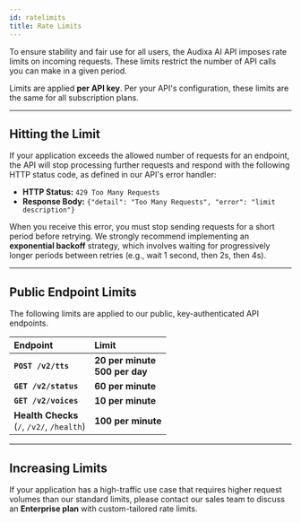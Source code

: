 ```yaml
---
id: ratelimits
title: Rate Limits
---
```


To ensure stability and fair use for all users, the Audixa AI API imposes rate limits on incoming requests. These limits restrict the number of API calls you can make in a given period.

Limits are applied **per API key**. Per your API's configuration, these limits are the same for all subscription plans.

---

## Hitting the Limit

If your application exceeds the allowed number of requests for an endpoint, the API will stop processing further requests and respond with the following HTTP status code, as defined in our API's error handler:

* **HTTP Status:** `429 Too Many Requests`
* **Response Body:** `{"detail": "Too Many Requests", "error": "limit description"}`

When you receive this error, you must stop sending requests for a short period before retrying. We strongly recommend implementing an **exponential backoff** strategy, which involves waiting for progressively longer periods between retries (e.g., wait 1 second, then 2s, then 4s).

---

## Public Endpoint Limits

The following limits are applied to our public, key-authenticated API endpoints.

| Endpoint | Limit |
| :----- | :----- |
| **`POST /v2/tts`** | **20 per minute** <br/> **500 per day** |
| **`GET /v2/status`**| **60 per minute** | 
| **`GET /v2/voices`** | **10 per minute** | 
| **Health Checks** <br/> (`/`, `/v2/`, `/health`) | **100 per minute** |

---

## Increasing Limits

If your application has a high-traffic use case that requires higher request volumes than our standard limits, please contact our sales team to discuss an **Enterprise plan** with custom-tailored rate limits.